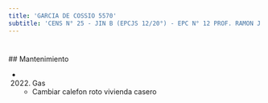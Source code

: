 ```yaml
---
title: 'GARCIA DE COSSIO 5570'
subtitle: 'CENS N° 25 - JIN B (EPCJS 12/20°) - EPC N° 12 PROF. RAMON J. GENE'
---
```


#


 ## Mantenimiento

*  (2022) Gas 
    + Cambiar calefon roto vivienda casero



